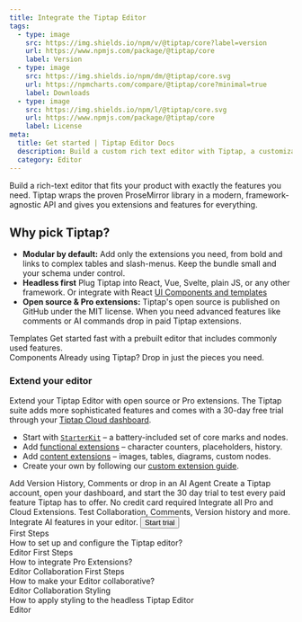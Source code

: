 ```yaml
---
title: Integrate the Tiptap Editor
tags:
  - type: image
    src: https://img.shields.io/npm/v/@tiptap/core?label=version
    url: https://www.npmjs.com/package/@tiptap/core
    label: Version
  - type: image
    src: https://img.shields.io/npm/dm/@tiptap/core.svg
    url: https://npmcharts.com/compare/@tiptap/core?minimal=true
    label: Downloads
  - type: image
    src: https://img.shields.io/npm/l/@tiptap/core.svg
    url: https://www.npmjs.com/package/@tiptap/core
    label: License
meta:
  title: Get started | Tiptap Editor Docs
  description: Build a custom rich text editor with Tiptap, a customizable and headless editor framework. Learn more about Tiptap in the docs.
  category: Editor
---
```



Build a rich-text editor that fits your product with exactly the features you need. Tiptap wraps the proven ProseMirror library in a modern, framework-agnostic API and gives you extensions and features for everything.

## Why pick Tiptap?

- **Modular by default:** Add only the extensions you need, from bold and links to complex tables and slash-menus. Keep the bundle small and your schema under control.
- **Headless first** Plug Tiptap into React, Vue, Svelte, plain JS, or any other framework. Or integrate with React [UI Components and templates](/ui-components/getting-started/overview)
- **Open source & Pro extensions:** Tiptap's open source is published on GitHub under the MIT license. When you need advanced features like comments or AI commands drop in paid Tiptap extensions.

<div className="grid gap-20">
  <Section
    title="Get started fast"
    description="Plug in our library of ready-made React components and full-featured templates to get a polished Editor and customize from there."
  >
    <CardGrid.Wrapper>
      <CardGrid.Item asChild>
        <Link href="/ui-components/templates/simple-editor">
          <CardGrid.ItemImage
            asNextImage
            src={cardCoverSimpleEditorTemplate.src}
            width={cardCoverSimpleEditorTemplate.width}
            height={cardCoverSimpleEditorTemplate.height}
            alt="Image"
          />
          <div>
            <CardGrid.ItemTitle>Templates</CardGrid.ItemTitle>
            <CardGrid.ItemParagraph>Get started fast with a prebuilt editor that includes commonly used features.</CardGrid.ItemParagraph>
          </div>
          <CardGrid.ItemFooter></CardGrid.ItemFooter>
        </Link>
      </CardGrid.Item>
      <CardGrid.Item asChild>
        <Link href="/ui-components/components/overview">
          <CardGrid.ItemImage
            asNextImage
            src={cardCoverUIComponents.src}
            width={cardCoverUIComponents.width}
            height={cardCoverUIComponents.height}
            alt="Image"
          />
          <div>
            <CardGrid.ItemTitle>Components</CardGrid.ItemTitle>
            <CardGrid.ItemParagraph>Already using Tiptap? Drop in just the pieces you need.</CardGrid.ItemParagraph>
          </div>
          <CardGrid.ItemFooter></CardGrid.ItemFooter>
        </Link>
      </CardGrid.Item>
    </CardGrid.Wrapper>
  </Section>
</div>

### Extend your editor

Extend your Tiptap Editor with open source or Pro extensions. The Tiptap suite adds more sophisticated features and comes with a 30-day free trial through your [Tiptap Cloud dashboard](https://cloud.tiptap.dev/v2/billing).

- Start with [`StarterKit`](/editor/extensions/functionality/starterkit) – a battery-included set of core marks and nodes.
- Add [functional extensions](/editor/extensions/functionality) – character counters, placeholders, history.
- Add [content extensions](/editor/extensions/overview) – images, tables, diagrams, custom nodes.
- Create your own by following our [custom extension guide](/editor/extensions/custom-extensions).

<div className="grid gap-20">
  <CtaBox.Wrapper variant="light" className="mt-12">
    <CtaBox.Title>Add Version History, Comments or drop in an AI Agent</CtaBox.Title>
    <CtaBox.Description>Create a Tiptap account, open your dashboard, and start the 30 day trial to test every paid feature Tiptap has to offer.</CtaBox.Description>
    <CtaBox.List>
      <CtaBox.ListItem title="30 day trial: ">No credit card required</CtaBox.ListItem>
      <CtaBox.ListItem title="Editor features: ">Integrate all Pro and Cloud Extensions.</CtaBox.ListItem>
      <CtaBox.ListItem title="All paid features: ">Test Collaboration, Comments, Version history and more.</CtaBox.ListItem>
      <CtaBox.ListItem title="AI features: ">Integrate AI features in your editor.</CtaBox.ListItem>
    </CtaBox.List>
    <CtaBox.Actions className="-mx-3">
      <Button variant="tertiary" asChild>
        <Link href="https://cloud.tiptap.dev/register">
          Start trial
          <ArrowRightIcon className="w-4 h-4" />
        </Link>
      </Button>
    </CtaBox.Actions>
  </CtaBox.Wrapper>
</div>

<Section title="Editor resources" moreLink={{ label: 'Browse guides', url: '/docs/guides' }}>
  <CardGrid.Wrapper>
    <CardGrid.Item asChild>
      <Link href="/editor/getting-started/configure">
        <CardGrid.Subtitle size="sm">First Steps</CardGrid.Subtitle>
        <div>
          <CardGrid.ItemTitle>How to set up and configure the Tiptap editor?</CardGrid.ItemTitle>
        </div>
        <CardGrid.ItemFooter>
          <Tag>Editor</Tag>
        </CardGrid.ItemFooter>
      </Link>
    </CardGrid.Item>
    <CardGrid.Item asChild>
      <Link href="/guides/pro-extensions">
        <CardGrid.Subtitle size="sm">First Steps</CardGrid.Subtitle>
        <div>
          <CardGrid.ItemTitle>How to integrate Pro Extensions?</CardGrid.ItemTitle>
        </div>
        <CardGrid.ItemFooter>
          <Tag>Editor</Tag>
          <Tag>Collaboration</Tag>
        </CardGrid.ItemFooter>
      </Link>
    </CardGrid.Item>
    <CardGrid.Item asChild>
      <Link href="/collaboration/getting-started/install">
        <CardGrid.Subtitle size="sm">First Steps</CardGrid.Subtitle>
        <div>
          <CardGrid.ItemTitle>How to make your Editor collaborative?</CardGrid.ItemTitle>
        </div>
        <CardGrid.ItemFooter>
          <Tag>Editor</Tag>
          <Tag>Collaboration</Tag>
        </CardGrid.ItemFooter>
      </Link>
    </CardGrid.Item>
    <CardGrid.Item asChild>
      <Link href="/editor/getting-started/style-editor">
        <CardGrid.Subtitle size="sm">Styling</CardGrid.Subtitle>
        <div>
          <CardGrid.ItemTitle>
            How to apply styling to the headless Tiptap Editor
          </CardGrid.ItemTitle>
        </div>
        <CardGrid.ItemFooter>
          <Tag>Editor</Tag>
        </CardGrid.ItemFooter>
      </Link>
    </CardGrid.Item>
  </CardGrid.Wrapper>
</Section>
